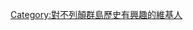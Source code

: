 {{Userbox |<div style="float: left; border:solid black 1px; margin: 1px;"> |lightgrey|white|[[檔案:British Isles all.svg|50px]] | 這個用戶對'''[[不列顛群島歷史]]'''很感興趣。</center>}}
[[Category:對不列顛群島歷史有興趣的維基人]]
